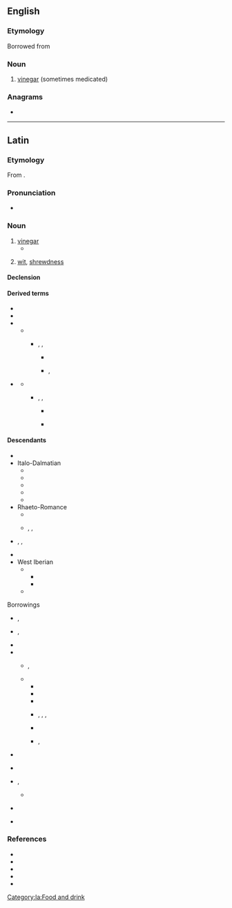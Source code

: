 ==English==

===Etymology===
Borrowed from {{bor|en|la|acetum}}

===Noun===
{{en-noun}}

# {{lb|en|obsolete}} [[vinegar]] (sometimes medicated)

===Anagrams===
* {{anagrams|en|a=acemtu|cumate|mucate}}

----

==Latin==

===Etymology===
From {{m|la|aceō||to be sour}}.

===Pronunciation===
* {{la-IPA|acētum}}

===Noun===
{{la-noun|acētum<2>}}

# [[vinegar]]
#* {{Q|la|Suetonius|De vita Caesarum|4|37|quote=Nepōtātus sūmptibus omnium prōdigōrum ingenia superāvit, commentus novum balneārum ūsum, portentōsissima genera cibōrum atque cēnārum, ut calidīs frīgidīsque unguentīs lavārētur, prētiōsissima margarīta '''acētō''' liquefacta sorbēret, convīvīs ex aurō pānēs et obsōnia appōneret, aut frūgī hominem esse oportere dictitāns aut Caesarem.|trans=In the devices of his profuse expenditure, he surpassed all the prodigals that ever lived; inventing a new kind of bath, with strange dishes and suppers, washing in precious unguents, both warm and cold, drinking pearls of immense value dissolved in '''vinegar''', and serving up for his guests loaves and other victuals modelled in gold; often saying, " that a man ought either to be a good economist or an emperor."|transyear=1889|transauthor=Alexander Thomson}}
# {{lb|la|figuratively}} [[wit]], [[shrewdness]]

====Declension====
{{la-ndecl|acētum<2>}}

====Derived terms====
* {{l|la|acētābulum}}
* {{l|la|acētāria}}
* {{l|la|acetulum}}
** {{desc|fro|aisin}}
*** {{desc|dum|aisine|bor=1}}, {{l|dum|aysijn}}, {{l|dum|aysine}}
**** {{desctree|nl|azijn}}
**** {{desc|li|azien}}, {{l|li|ezien}}
* {{l|la|*acētillum}} {{q|Late Latin}}
** {{desc|fro|aisil}}
*** {{desc|enm|aisel|bor=1}}, {{l|enm|aisille}}, {{l|enm|aysel}}
**** {{desc|en|eisel|alts=1}} {{q|obsolete}}
**** {{desc|cy|aesel|bor=1}}

====Descendants====
{{top2}}
* {{desc|lmo|asee}}
* Italo-Dalmatian
** {{desc|dlm|acait}}
** {{desc|ist|azì}}
** {{desc|it|aceto}}
** {{desc|nap|acìto}}
** {{desc|scn|acitu}}
* Rhaeto-Romance
** {{desc|fur|asêt}}
** {{desc|rm|aschieu}}, {{l|rm|ischiu}}, {{l|rm|aschaid}}
* {{desc|sc|achedu}}, {{l|sc|aghedu}}, {{l|sc|achetu}}
* {{desc|vec|axedo|alts=1}}
* West Iberian
** {{desc|roa-opt|azedo}}
*** {{desc|gl|acedo}}
*** {{desc|pt|azedo}}
** {{desc|es|acedo}}
{{bottom}}

; Borrowings
{{top2}}
* {{desc|en|acetate}}, {{l|en|acetum}}
* {{desc|got|𐌰𐌺𐌴𐌹𐍄}}, {{l|got|𐌰𐌺𐌴𐍄}}
* {{desctree|dum|edic}}
* {{desc|gml|edik}}
** {{desc|nds-de|Etig}}, {{l|nds-de|Ätig}}
** {{desc|non|edik|bor=1}}
*** {{desc|da|eddike}}
*** {{desc|fo|edikur}}
*** {{desc|is|edik}}
*** {{desc|nb|eddik}}, {{l|nb|acet-}}, {{l|nb|aceto-}}, {{l|nb|acetat}}
*** {{desc|sv|ättika}}
*** {{desc|gmq-bot|ätik}}, {{l|gmq-bot|etik}}
* {{desc|ang|æċed|alts=1}}
* {{desc|goh|ezzih}} {{see desc}}
* {{desc|sga|aicét}}, {{l|sga|aigéd}}
** {{desc|ga|aigéad|gloss=acid}}
* {{desc|sla-pro|*ocьtъ}} {{see desc}}
* {{desc|fy|jittik}}
{{bottom}}

===References===
* {{R:L&S}}
* {{R:Elementary Lewis}}
* {{R:du Cange}}
* {{R:Gaffiot}}
* {{R:Peck}}

[[Category:la:Food and drink]]